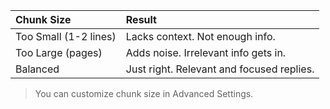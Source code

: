 | Chunk Size | Result |
| :--- | :--- |
| Too Small (1-2 lines) | Lacks context. Not enough info. |
| Too Large (pages) | Adds noise. Irrelevant info gets in. |
| Balanced | Just right. Relevant and focused replies. |
> You can customize chunk size in Advanced Settings. 

